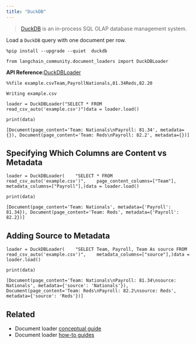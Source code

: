 ```yaml
---
title: "DuckDB"
---
```


> [DuckDB](https://duckdb.org/) is an in-process SQL OLAP database management system.

Load a `DuckDB` query with one document per row.

```
%pip install --upgrade --quiet  duckdb
```

```
from langchain_community.document_loaders import DuckDBLoader
```

**API Reference:**[DuckDBLoader](https://python.langchain.com/api_reference/community/document_loaders/langchain_community.document_loaders.duckdb_loader.DuckDBLoader.html)

```
%%file example.csvTeam,PayrollNationals,81.34Reds,82.20
```

```
Writing example.csv
```

```
loader = DuckDBLoader("SELECT * FROM read_csv_auto('example.csv')")data = loader.load()
```

```
print(data)
```

```
[Document(page_content='Team: Nationals\nPayroll: 81.34', metadata={}), Document(page_content='Team: Reds\nPayroll: 82.2', metadata={})]
```

## Specifying Which Columns are Content vs Metadata

```
loader = DuckDBLoader(    "SELECT * FROM read_csv_auto('example.csv')",    page_content_columns=["Team"],    metadata_columns=["Payroll"],)data = loader.load()
```

```
print(data)
```

```
[Document(page_content='Team: Nationals', metadata={'Payroll': 81.34}), Document(page_content='Team: Reds', metadata={'Payroll': 82.2})]
```

## Adding Source to Metadata

```
loader = DuckDBLoader(    "SELECT Team, Payroll, Team As source FROM read_csv_auto('example.csv')",    metadata_columns=["source"],)data = loader.load()
```

```
print(data)
```

```
[Document(page_content='Team: Nationals\nPayroll: 81.34\nsource: Nationals', metadata={'source': 'Nationals'}), Document(page_content='Team: Reds\nPayroll: 82.2\nsource: Reds', metadata={'source': 'Reds'})]
```

## Related

* Document loader [conceptual guide](/oss/concepts/document_loaders)
* Document loader [how-to guides](/oss/how_to/#document-loaders)
